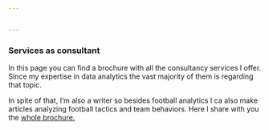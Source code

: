 ```yaml
---


---
```

### **Services as consultant**

In this page you can find a brochure with all the consultancy services I offer. Since my expertise in data analytics the vast majority of them is regarding that topic. 

In spite of that, I'm also a writer so besides football analytics I ca also make articles analyzing football tactics and team behaviors. Here I share with you the [whole brochure.](images/Articulo_revista_H.pdf)


